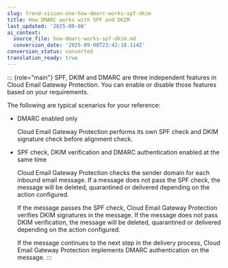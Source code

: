 ```yaml
---
slug: trend-vision-one-how-dmarc-works-spf-dkim
title: How DMARC works with SPF and DKIM
last_updated: '2025-09-08'
ai_context:
  source_file: how-dmarc-works-spf-dkim.md
  conversion_date: '2025-09-08T23:42:18.114Z'
conversion_status: converted
translation_ready: true
---
```


::: {role="main"}
SPF, DKIM and DMARC are three independent features in Cloud Email Gateway Protection. You can enable or disable those features based on your requirements.

The following are typical scenarios for your reference:

- DMARC enabled only

  Cloud Email Gateway Protection performs its own SPF check and DKIM signature check before alignment check.

- SPF check, DKIM verification and DMARC authentication enabled at the same time

  Cloud Email Gateway Protection checks the sender domain for each inbound email message. If a message does not pass the SPF check, the message will be deleted, quarantined or delivered depending on the action configured.

  If the message passes the SPF check, Cloud Email Gateway Protection verifies DKIM signatures in the message. If the message does not pass DKIM verification, the message will be deleted, quarantined or delivered depending on the action configured.

  If the message continues to the next step in the delivery process, Cloud Email Gateway Protection implements DMARC authentication on the message.
:::
